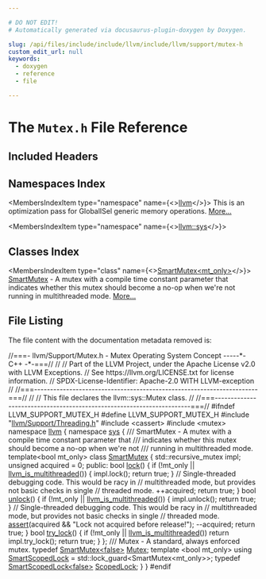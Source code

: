 ```yaml
---

# DO NOT EDIT!
# Automatically generated via docusaurus-plugin-doxygen by Doxygen.

slug: /api/files/include/include/llvm/include/llvm/support/mutex-h
custom_edit_url: null
keywords:
  - doxygen
  - reference
  - file

---
```





# The `Mutex.h` File Reference

<DoxygenPage pluginConfig={pluginConfig}>



## Included Headers

<IncludesList>
<IncludesListItem
  filePath="llvm/Support/Threading.h"
  permalink="/docs/api/files/include/include/llvm/include/llvm/support/threading-h"
  isLocal="true" />
<IncludesListItem
  filePath="cassert"
  permalink=""
  isLocal="false" />
<IncludesListItem
  filePath="mutex"
  permalink=""
  isLocal="false" />
</IncludesList>

## Namespaces Index

<MembersIndex>

<MembersIndexItem
  type="namespace"
  name={<><a href="/docs/api/namespaces/llvm">llvm</a></>}>
This is an optimization pass for GlobalISel generic memory operations. <a href="/docs/api/namespaces/llvm/#details">More...</a>
</MembersIndexItem>

<MembersIndexItem
  type="namespace"
  name={<><a href="/docs/api/namespaces/llvm/sys">llvm::sys</a></>}>
</MembersIndexItem>

</MembersIndex>

## Classes Index

<MembersIndex>

<MembersIndexItem
  type="class"
  name={<><a href="/docs/api/classes/llvm/sys/smartmutex">SmartMutex&lt;mt_only&gt;</a></>}>
<a href="/docs/api/classes/llvm/sys/smartmutex">SmartMutex</a> - A mutex with a compile time constant parameter that indicates whether this mutex should become a no-op when we&#39;re not running in multithreaded mode. <a href="/docs/api/classes/llvm/sys/smartmutex/#details">More...</a>
</MembersIndexItem>

</MembersIndex>


## File Listing

The file content with the documentation metadata removed is:

<ProgramListing>

<Link id="l00001" /><CodeLine lineNumber="1"><Highlight kind="comment">//===- llvm/Support/Mutex.h - Mutex Operating System Concept -----&#42;- C++ -&#42;-===//</Highlight><Highlight kind="normal"></Highlight></CodeLine>
<Link id="l00002" /><CodeLine lineNumber="2"><Highlight kind="normal"></Highlight><Highlight kind="comment">//</Highlight><Highlight kind="normal"></Highlight></CodeLine>
<Link id="l00003" /><CodeLine lineNumber="3"><Highlight kind="normal"></Highlight><Highlight kind="comment">// Part of the LLVM Project, under the Apache License v2.0 with LLVM Exceptions.</Highlight><Highlight kind="normal"></Highlight></CodeLine>
<Link id="l00004" /><CodeLine lineNumber="4"><Highlight kind="normal"></Highlight><Highlight kind="comment">// See https://llvm.org/LICENSE.txt for license information.</Highlight><Highlight kind="normal"></Highlight></CodeLine>
<Link id="l00005" /><CodeLine lineNumber="5"><Highlight kind="normal"></Highlight><Highlight kind="comment">// SPDX-License-Identifier: Apache-2.0 WITH LLVM-exception</Highlight><Highlight kind="normal"></Highlight></CodeLine>
<Link id="l00006" /><CodeLine lineNumber="6"><Highlight kind="normal"></Highlight><Highlight kind="comment">//</Highlight><Highlight kind="normal"></Highlight></CodeLine>
<Link id="l00007" /><CodeLine lineNumber="7"><Highlight kind="normal"></Highlight><Highlight kind="comment">//===----------------------------------------------------------------------===//</Highlight><Highlight kind="normal"></Highlight></CodeLine>
<Link id="l00008" /><CodeLine lineNumber="8"><Highlight kind="normal"></Highlight><Highlight kind="comment">//</Highlight><Highlight kind="normal"></Highlight></CodeLine>
<Link id="l00009" /><CodeLine lineNumber="9"><Highlight kind="normal"></Highlight><Highlight kind="comment">// This file declares the llvm::sys::Mutex class.</Highlight><Highlight kind="normal"></Highlight></CodeLine>
<Link id="l00010" /><CodeLine lineNumber="10"><Highlight kind="normal"></Highlight><Highlight kind="comment">//</Highlight><Highlight kind="normal"></Highlight></CodeLine>
<Link id="l00011" /><CodeLine lineNumber="11"><Highlight kind="normal"></Highlight><Highlight kind="comment">//===----------------------------------------------------------------------===//</Highlight><Highlight kind="normal"></Highlight></CodeLine>
<Link id="l00012" /><CodeLine lineNumber="12"><Highlight kind="normal"></Highlight></CodeLine>
<Link id="l00013" /><CodeLine lineNumber="13"><Highlight kind="normal"></Highlight><Highlight kind="preprocessor">#ifndef LLVM&#95;SUPPORT&#95;MUTEX&#95;H</Highlight><Highlight kind="normal"></Highlight></CodeLine>
<Link id="l00014" /><CodeLine lineNumber="14"><Highlight kind="normal"></Highlight><Highlight kind="preprocessor">#define LLVM&#95;SUPPORT&#95;MUTEX&#95;H</Highlight><Highlight kind="normal"></Highlight></CodeLine>
<Link id="l00015" /><CodeLine lineNumber="15"><Highlight kind="normal"></Highlight></CodeLine>
<Link id="l00016" /><CodeLine lineNumber="16"><Highlight kind="normal"></Highlight><Highlight kind="preprocessor">#include &quot;<a href="/docs/api/files/include/include/llvm/include/llvm/support/threading-h">llvm/Support/Threading.h</a>&quot;</Highlight><Highlight kind="normal"></Highlight></CodeLine>
<Link id="l00017" /><CodeLine lineNumber="17"><Highlight kind="normal"></Highlight><Highlight kind="preprocessor">#include &lt;cassert&gt;</Highlight><Highlight kind="normal"></Highlight></CodeLine>
<Link id="l00018" /><CodeLine lineNumber="18"><Highlight kind="normal"></Highlight><Highlight kind="preprocessor">#include &lt;mutex&gt;</Highlight><Highlight kind="normal"></Highlight></CodeLine>
<Link id="l00019" /><CodeLine lineNumber="19"><Highlight kind="normal"></Highlight></CodeLine>
<Link id="l00020" /><CodeLine lineNumber="20"><Highlight kind="normal"></Highlight><Highlight kind="keyword">namespace </Highlight><Highlight kind="normal"><a href="/docs/api/namespaces/llvm">llvm</a></Highlight></CodeLine>
<Link id="l00021" /><CodeLine lineNumber="21"><Highlight kind="normal">&#123;</Highlight></CodeLine>
<Link id="l00022" /><CodeLine lineNumber="22"><Highlight kind="normal">  </Highlight><Highlight kind="keyword">namespace </Highlight><Highlight kind="normal"><a href="/docs/api/namespaces/llvm/sys">sys</a></Highlight></CodeLine>
<Link id="l00023" /><CodeLine lineNumber="23"><Highlight kind="normal">  &#123;</Highlight><Highlight kind="comment"></Highlight></CodeLine>
<Link id="l00024" /><CodeLine lineNumber="24"><Highlight kind="comment">    /// SmartMutex - A mutex with a compile time constant parameter that</Highlight></CodeLine>
<Link id="l00025" /><CodeLine lineNumber="25"><Highlight kind="comment">    /// indicates whether this mutex should become a no-op when we&#39;re not</Highlight></CodeLine>
<Link id="l00026" /><CodeLine lineNumber="26"><Highlight kind="comment">    /// running in multithreaded mode.</Highlight><Highlight kind="normal"></Highlight></CodeLine>
<Link id="l00027" /><CodeLine lineNumber="27"><Highlight kind="normal">    </Highlight><Highlight kind="keyword">template</Highlight><Highlight kind="normal">&lt;</Highlight><Highlight kind="keywordtype">bool</Highlight><Highlight kind="normal"> mt&#95;only&gt;</Highlight></CodeLine>
<Link id="l00028" /><CodeLine lineNumber="28" lineLink="/docs/api/classes/llvm/sys/smartmutex"><Highlight kind="normal">    </Highlight><Highlight kind="keyword">class </Highlight><Highlight kind="normal"><a href="/docs/api/classes/llvm/sys/smartmutex">SmartMutex</a> &#123;</Highlight></CodeLine>
<Link id="l00029" /><CodeLine lineNumber="29"><Highlight kind="normal">      std::recursive&#95;mutex impl;</Highlight></CodeLine>
<Link id="l00030" /><CodeLine lineNumber="30"><Highlight kind="normal">      </Highlight><Highlight kind="keywordtype">unsigned</Highlight><Highlight kind="normal"> acquired = 0;</Highlight></CodeLine>
<Link id="l00031" /><CodeLine lineNumber="31"><Highlight kind="normal"></Highlight></CodeLine>
<Link id="l00032" /><CodeLine lineNumber="32"><Highlight kind="normal">    </Highlight><Highlight kind="keyword">public</Highlight><Highlight kind="normal">:</Highlight></CodeLine>
<Link id="l00033" /><CodeLine lineNumber="33" lineLink="/docs/api/classes/llvm/sys/smartmutex/#ace47db9af0a6cf680465b39765f39a81"><Highlight kind="normal">      </Highlight><Highlight kind="keywordtype">bool</Highlight><Highlight kind="normal"> <a href="/docs/api/classes/llvm/sys/smartmutex/#ace47db9af0a6cf680465b39765f39a81">lock</a>() &#123;</Highlight></CodeLine>
<Link id="l00034" /><CodeLine lineNumber="34"><Highlight kind="normal">        </Highlight><Highlight kind="keywordflow">if</Highlight><Highlight kind="normal"> (!mt&#95;only || <a href="/docs/api/namespaces/llvm/#a09a29eef9752b39c34aa646a5812b0a7">llvm&#95;is&#95;multithreaded</a>()) &#123;</Highlight></CodeLine>
<Link id="l00035" /><CodeLine lineNumber="35"><Highlight kind="normal">          impl.lock();</Highlight></CodeLine>
<Link id="l00036" /><CodeLine lineNumber="36"><Highlight kind="normal">          </Highlight><Highlight kind="keywordflow">return</Highlight><Highlight kind="normal"> </Highlight><Highlight kind="keyword">true</Highlight><Highlight kind="normal">;</Highlight></CodeLine>
<Link id="l00037" /><CodeLine lineNumber="37"><Highlight kind="normal">        &#125;</Highlight></CodeLine>
<Link id="l00038" /><CodeLine lineNumber="38"><Highlight kind="normal">        </Highlight><Highlight kind="comment">// Single-threaded debugging code.  This would be racy in</Highlight><Highlight kind="normal"></Highlight></CodeLine>
<Link id="l00039" /><CodeLine lineNumber="39"><Highlight kind="normal">        </Highlight><Highlight kind="comment">// multithreaded mode, but provides not basic checks in single</Highlight><Highlight kind="normal"></Highlight></CodeLine>
<Link id="l00040" /><CodeLine lineNumber="40"><Highlight kind="normal">        </Highlight><Highlight kind="comment">// threaded mode.</Highlight><Highlight kind="normal"></Highlight></CodeLine>
<Link id="l00041" /><CodeLine lineNumber="41"><Highlight kind="normal">        ++acquired;</Highlight></CodeLine>
<Link id="l00042" /><CodeLine lineNumber="42"><Highlight kind="normal">        </Highlight><Highlight kind="keywordflow">return</Highlight><Highlight kind="normal"> </Highlight><Highlight kind="keyword">true</Highlight><Highlight kind="normal">;</Highlight></CodeLine>
<Link id="l00043" /><CodeLine lineNumber="43"><Highlight kind="normal">      &#125;</Highlight></CodeLine>
<Link id="l00044" /><CodeLine lineNumber="44"><Highlight kind="normal"></Highlight></CodeLine>
<Link id="l00045" /><CodeLine lineNumber="45" lineLink="/docs/api/classes/llvm/sys/smartmutex/#aeece3237e03f54acb81102617c3000de"><Highlight kind="normal">      </Highlight><Highlight kind="keywordtype">bool</Highlight><Highlight kind="normal"> <a href="/docs/api/classes/llvm/sys/smartmutex/#aeece3237e03f54acb81102617c3000de">unlock</a>() &#123;</Highlight></CodeLine>
<Link id="l00046" /><CodeLine lineNumber="46"><Highlight kind="normal">        </Highlight><Highlight kind="keywordflow">if</Highlight><Highlight kind="normal"> (!mt&#95;only || <a href="/docs/api/namespaces/llvm/#a09a29eef9752b39c34aa646a5812b0a7">llvm&#95;is&#95;multithreaded</a>()) &#123;</Highlight></CodeLine>
<Link id="l00047" /><CodeLine lineNumber="47"><Highlight kind="normal">          impl.unlock();</Highlight></CodeLine>
<Link id="l00048" /><CodeLine lineNumber="48"><Highlight kind="normal">          </Highlight><Highlight kind="keywordflow">return</Highlight><Highlight kind="normal"> </Highlight><Highlight kind="keyword">true</Highlight><Highlight kind="normal">;</Highlight></CodeLine>
<Link id="l00049" /><CodeLine lineNumber="49"><Highlight kind="normal">        &#125;</Highlight></CodeLine>
<Link id="l00050" /><CodeLine lineNumber="50"><Highlight kind="normal">        </Highlight><Highlight kind="comment">// Single-threaded debugging code.  This would be racy in</Highlight><Highlight kind="normal"></Highlight></CodeLine>
<Link id="l00051" /><CodeLine lineNumber="51"><Highlight kind="normal">        </Highlight><Highlight kind="comment">// multithreaded mode, but provides not basic checks in single</Highlight><Highlight kind="normal"></Highlight></CodeLine>
<Link id="l00052" /><CodeLine lineNumber="52"><Highlight kind="normal">        </Highlight><Highlight kind="comment">// threaded mode.</Highlight><Highlight kind="normal"></Highlight></CodeLine>
<Link id="l00053" /><CodeLine lineNumber="53"><Highlight kind="normal">        <a href="/docs/api/files/lib/lib/target/lib/target/amdgpu/silowercontrolflow-cpp/#a4868c5d81c5ccc98c47aeab6244346a0">assert</a>(acquired &amp;&amp; </Highlight><Highlight kind="stringliteral">&quot;Lock not acquired before release!&quot;</Highlight><Highlight kind="normal">);</Highlight></CodeLine>
<Link id="l00054" /><CodeLine lineNumber="54"><Highlight kind="normal">        --acquired;</Highlight></CodeLine>
<Link id="l00055" /><CodeLine lineNumber="55"><Highlight kind="normal">        </Highlight><Highlight kind="keywordflow">return</Highlight><Highlight kind="normal"> </Highlight><Highlight kind="keyword">true</Highlight><Highlight kind="normal">;</Highlight></CodeLine>
<Link id="l00056" /><CodeLine lineNumber="56"><Highlight kind="normal">      &#125;</Highlight></CodeLine>
<Link id="l00057" /><CodeLine lineNumber="57"><Highlight kind="normal"></Highlight></CodeLine>
<Link id="l00058" /><CodeLine lineNumber="58" lineLink="/docs/api/classes/llvm/sys/smartmutex/#ad568a0ee74530af84bd6619e75585dd6"><Highlight kind="normal">      </Highlight><Highlight kind="keywordtype">bool</Highlight><Highlight kind="normal"> <a href="/docs/api/classes/llvm/sys/smartmutex/#ad568a0ee74530af84bd6619e75585dd6">try&#95;lock</a>() &#123;</Highlight></CodeLine>
<Link id="l00059" /><CodeLine lineNumber="59"><Highlight kind="normal">        </Highlight><Highlight kind="keywordflow">if</Highlight><Highlight kind="normal"> (!mt&#95;only || <a href="/docs/api/namespaces/llvm/#a09a29eef9752b39c34aa646a5812b0a7">llvm&#95;is&#95;multithreaded</a>())</Highlight></CodeLine>
<Link id="l00060" /><CodeLine lineNumber="60"><Highlight kind="normal">          </Highlight><Highlight kind="keywordflow">return</Highlight><Highlight kind="normal"> impl.try&#95;lock();</Highlight></CodeLine>
<Link id="l00061" /><CodeLine lineNumber="61"><Highlight kind="normal">        </Highlight><Highlight kind="keywordflow">return</Highlight><Highlight kind="normal"> </Highlight><Highlight kind="keyword">true</Highlight><Highlight kind="normal">;</Highlight></CodeLine>
<Link id="l00062" /><CodeLine lineNumber="62"><Highlight kind="normal">      &#125;</Highlight></CodeLine>
<Link id="l00063" /><CodeLine lineNumber="63"><Highlight kind="normal">    &#125;;</Highlight></CodeLine>
<Link id="l00064" /><CodeLine lineNumber="64"><Highlight kind="normal"></Highlight><Highlight kind="comment"></Highlight></CodeLine>
<Link id="l00065" /><CodeLine lineNumber="65"><Highlight kind="comment">    /// Mutex - A standard, always enforced mutex.</Highlight><Highlight kind="normal"></Highlight></CodeLine>
<Link id="l00066" /><CodeLine lineNumber="66" lineLink="/docs/api/namespaces/llvm/sys/#a52d48084c5b60251870b6118e4670fee"><Highlight kind="normal">    </Highlight><Highlight kind="keyword">typedef</Highlight><Highlight kind="normal"> <a href="/docs/api/classes/llvm/sys/smartmutex">SmartMutex&lt;false&gt;</a> <a href="/docs/api/namespaces/llvm/sys/#a52d48084c5b60251870b6118e4670fee">Mutex</a>;</Highlight></CodeLine>
<Link id="l00067" /><CodeLine lineNumber="67"><Highlight kind="normal"></Highlight></CodeLine>
<Link id="l00068" /><CodeLine lineNumber="68"><Highlight kind="normal">    </Highlight><Highlight kind="keyword">template</Highlight><Highlight kind="normal"> &lt;</Highlight><Highlight kind="keywordtype">bool</Highlight><Highlight kind="normal"> mt&#95;only&gt;</Highlight></CodeLine>
<Link id="l00069" /><CodeLine lineNumber="69" lineLink="/docs/api/namespaces/llvm/sys/#a1094ec958353ee43bd8ffd18187b1160"><Highlight kind="normal">    </Highlight><Highlight kind="keyword">using </Highlight><Highlight kind="normal"><a href="/docs/api/namespaces/llvm/sys/#a1094ec958353ee43bd8ffd18187b1160">SmartScopedLock</a> = std::lock&#95;guard&lt;SmartMutex&lt;mt&#95;only&gt;&gt;;</Highlight></CodeLine>
<Link id="l00070" /><CodeLine lineNumber="70"><Highlight kind="normal"></Highlight></CodeLine>
<Link id="l00071" /><CodeLine lineNumber="71" lineLink="/docs/api/namespaces/llvm/sys/#a266e19ae1ec2ce46c920460833ad35be"><Highlight kind="normal">    </Highlight><Highlight kind="keyword">typedef</Highlight><Highlight kind="normal"> <a href="/docs/api/namespaces/llvm/sys/#a1094ec958353ee43bd8ffd18187b1160">SmartScopedLock&lt;false&gt;</a> <a href="/docs/api/namespaces/llvm/sys/#a266e19ae1ec2ce46c920460833ad35be">ScopedLock</a>;</Highlight></CodeLine>
<Link id="l00072" /><CodeLine lineNumber="72"><Highlight kind="normal">  &#125;</Highlight></CodeLine>
<Link id="l00073" /><CodeLine lineNumber="73"><Highlight kind="normal">&#125;</Highlight></CodeLine>
<Link id="l00074" /><CodeLine lineNumber="74"><Highlight kind="normal"></Highlight></CodeLine>
<Link id="l00075" /><CodeLine lineNumber="75"><Highlight kind="normal"></Highlight><Highlight kind="preprocessor">#endif</Highlight></CodeLine>

</ProgramListing>


</DoxygenPage>
